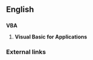 ==English==
==={{acronym}}===
'''VBA'''

# {{computing}} '''Visual Basic for Applications'''

===External links===
{{pedialite}}